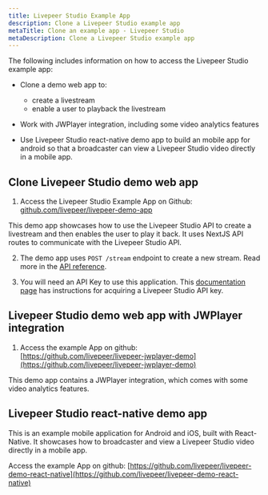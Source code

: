 ```yaml
---
title: Livepeer Studio Example App
description: Clone a Livepeer Studio example app
metaTitle: Clone an example app - Livepeer Studio
metaDescription: Clone a Livepeer Studio example app
---
```


The following includes information on how to access the Livepeer Studio example app:

- Clone a demo web app to:
	- create a livestream 
	- enable a user to playback the livestream

- Work with JWPlayer integration, including some video
analytics features

- Use Livepeer Studio react-native demo app to build an mobile app for android so that a broadcaster can view a Livepeer Studio video directly in a mobile app.

## Clone Livepeer Studio demo web app

1. Access the Livepeer Studio Example App on Github:
[github.com/livepeer/livepeer-demo-app](https://github.com/livepeer/livepeer-demo-app)

This demo app showcases how to use the Livepeer Studio API to create a livestream
and then enables the user to play it back. It uses NextJS API routes to
communicate with the Livepeer Studio API.

2. The demo app uses `POST /stream` endpoint to create a new stream. Read more in
the [API reference](/api/stream/post-stream).

3. You will need an API Key to use this application. This
[documentation page](/guides/livestreaming/api-key) has instructions
for acquiring a Livepeer Studio API key.

## Livepeer Studio demo web app with JWPlayer integration

1. Access the example App on github:
[https://github.com/livepeer/livepeer-jwplayer-demo](https://github.com/livepeer/livepeer-jwplayer-demo)

This demo app contains a JWPlayer integration, which comes with some video
analytics features.

## Livepeer Studio react-native demo app

This is an example mobile application for Android and iOS, built with
React-Native. It showcases how to broadcaster and view a Livepeer Studio video
directly in a mobile app.

Access the example App on github:
[https://github.com/livepeer/livepeer-demo-react-native](https://github.com/livepeer/livepeer-demo-react-native)



